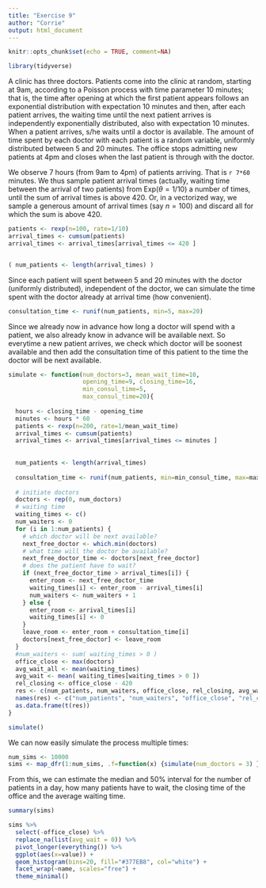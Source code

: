 ```yaml
---
title: "Exercise 9"
author: "Corrie"
output: html_document
---
```


```r
knitr::opts_chunk$set(echo = TRUE, comment=NA)
```

```r
library(tidyverse)
```


A clinic has three doctors. Patients come into the clinic at random, starting at 9am, according to a Poisson process with time parameter 10 minutes; that is, the time after opening at which the first patient appears follows an exponential distribution with expectation 10 minutes and then, after each patient arrives, the waiting time until the next patient arrives is independently exponentially distributed, also with expectation 10 minutes. When a patient arrives, s/he waits until a doctor is available. The amount of time spent by each doctor with each patient is a random variable, uniformly distributed between 5 and 20 minutes. The office stops admitting new patients at 4pm and closes when the last patient is through with the doctor.


We observe 7 hours (from 9am to 4pm) of patients arriving. That is `r 7*60` minutes. We thus sample patient arrival times (actually, waiting time between the arrival of two patients) from $\text{Exp}(\theta=1/10)$ a number of times, until the sum of arrival times is above 420. Or, in a vectorized way, we sample a generous amount of arrival times (say $n=100$) and discard all for which the sum is above 420.
```r
patients <- rexp(n=100, rate=1/10)
arrival_times <- cumsum(patients)
arrival_times <- arrival_times[arrival_times <= 420 ]


( num_patients <- length(arrival_times) )
```

Since each patient will spent between 5 and 20 minutes with the doctor (uniformly distributed), independent of the doctor, we can simulate the time spent with the doctor already at arrival time (how convenient).
```r
consultation_time <- runif(num_patients, min=5, max=20)
```

Since we already now in advance how long a doctor will spend with a patient, we also already know in advance will be available next. So everytime a new patient arrives, we check which doctor will be soonest available and then add the consultation time of this patient to the time the doctor will be next available.
```r
simulate <- function(num_doctors=3, mean_wait_time=10,
                     opening_time=9, closing_time=16, 
                     min_consul_time=5,
                     max_consul_time=20){
  
  hours <- closing_time - opening_time
  minutes <- hours * 60
  patients <- rexp(n=200, rate=1/mean_wait_time)
  arrival_times <- cumsum(patients)
  arrival_times <- arrival_times[arrival_times <= minutes ]
  
  
  num_patients <- length(arrival_times) 
  
  consultation_time <- runif(num_patients, min=min_consul_time, max=max_consul_time)
  
  # initiate doctors 
  doctors <- rep(0, num_doctors)  
  # waiting time 
  waiting_times <- c()
  num_waiters <- 0
  for (i in 1:num_patients) {
    # which doctor will be next available?
    next_free_doctor <- which.min(doctors)
    # what time will the doctor be available?
    next_free_doctor_time <- doctors[next_free_doctor]
    # does the patient have to wait?
    if (next_free_doctor_time > arrival_times[i]) {
      enter_room <- next_free_doctor_time
      waiting_times[i] <- enter_room - arrival_times[i]
      num_waiters <- num_waiters + 1
    } else {
      enter_room <- arrival_times[i]
      waiting_times[i] <- 0
    }
    leave_room <- enter_room + consultation_time[i]
    doctors[next_free_doctor] <- leave_room
  }
  #num_waiters <- sum( waiting_times > 0 )
  office_close <- max(doctors)
  avg_wait_all <- mean(waiting_times)
  avg_wait <- mean( waiting_times[waiting_times > 0 ])
  rel_closing <- office_close - 420
  res <- c(num_patients, num_waiters, office_close, rel_closing, avg_wait_all, avg_wait)
  names(res) <- c("num_patients", "num_waiters", "office_close", "rel_closing", "avg_wait_all", "avg_wait")
  as.data.frame(t(res))
}

simulate()
```

We can now easily simulate the process multiple times:
```r
num_sims <- 10000
sims <- map_dfr(1:num_sims, .f=function(x) {simulate(num_doctors = 3) } )
```

From this, we can estimate the median and 50% interval for the number of patients in a day, how many patients have to wait, the closing time of the office and the average waiting time.
```r
summary(sims)
```

```r
sims %>%
  select(-office_close) %>%
  replace_na(list(avg_wait = 0)) %>%
  pivot_longer(everything()) %>%
  ggplot(aes(x=value)) +
  geom_histogram(bins=20, fill="#377EB8", col="white") +
  facet_wrap(~name, scales="free") +
  theme_minimal()
  
```

